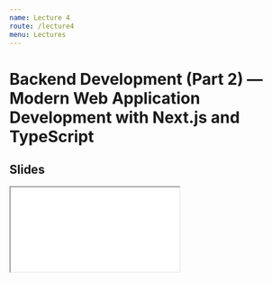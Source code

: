 ```yaml
---
name: Lecture 4
route: /lecture4
menu: Lectures
---
```

# Backend Development (Part 2) — Modern Web Application Development with Next.js and TypeScript


## Slides

<Iframe src={"https://drive.google.com/file/d/1yx65kmcFbbyadlWB98VvwuoFh0Fgl4-7/preview"} />


## Video

<Iframe src={"https://drive.google.com/file/d/1rreTLoxbn_4UCBf9IPHrhzaUrMknBuyy/preview"} />
